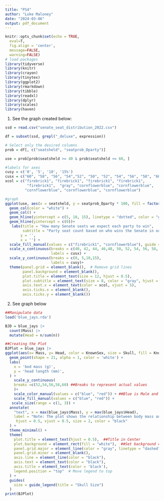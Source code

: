 ---
title: "PS4"
author: "Luke Maloney"
date: "2024-03-06"
output: pdf_document
---

```{r setup, include=FALSE}
knitr::opts_chunk$set(echo = TRUE, 
  eval=T, 
  fig.align = 'center',
  message=FALSE,
  warning=FALSE)
# load packages
library(tidyverse) 
library(knitr) 
library(crayon) 
library(tinytex) 
library(ggplot2) 
library(rmarkdown) 
library(tibble) 
library(readxl) 
library(dplyr) 
library(scales) 
library(haven)
```
1. See the graph created below:
``` {r fig.width=5, fig.height=3.5}

ssd = read.csv("senate_seat_distribution_2022.csv")

df = subset(ssd, grepl("_deluxe", expression))

# Select only the desired columns
prob = df[, c("seatsheld", "seatprob_Dparty")]

use = prob[prob$seatsheld >= 40 & prob$seatsheld <= 60, ]

#labels for axes
cusy = c('0', '5', '10', '15%')
cusx = c("60", "58", "56", "54","52", "50", "52", "54", "56", "58", "60")
xcol = c("firebrick1", "firebrick1", "firebrick1", "firebrick1",
          "firebrick1",  "gray", "cornflowerblue", "cornflowerblue",
         "cornflowerblue", "cornflowerblue", "cornflowerblue")

#graph
ggplot(use, aes(x = seatsheld, y = seatprob_Dparty * 100, fill = factor(seatsheld >= 50))) +
  geom_col(color = "white") +
  geom_col() +
  geom_hline(yintercept = c(5, 10, 15), linetype = "dotted", color = "gray") +
  geom_hline(yintercept = c(0))+
   labs(title = "How many Senate seats we expect each party to win",
        subtitle = "Party seat count based on who wins the Senate in our Deluxe model's 40,000 simulations",
       y = '',
       x = '') + 
  scale_fill_manual(values = c("firebrick1", "cornflowerblue"), guide = FALSE)+
  scale_x_continuous(breaks = c(40, 42, 44, 46,48, 50, 52, 54, 56, 58, 60), 
                     labels = cusx) +
  scale_y_continuous(breaks = c(0, 5,10,15),
                     labels = cusy)+
  theme(panel.grid = element_blank(),  # Remove grid lines
        panel.background = element_blank(),
        plot.title = element_text(size = 12, hjust = 0.5),
        plot.subtitle = element_text(size = 8, color = "gray", hjust = 0.5),
        axis.text.x = element_text(color = xcol, vjust = 5),
        axis.ticks.x = element_blank(),
        axis.ticks.y = element_blank())
```
2. See graph below
``` {r fig.width=4, fig.height=3}
##Manipulate data
load('blue_jays.rda')

BJD = blue_jays |>
  count(Mass) |>
  mutate(Head = n/sum(n))

##Creating the Plot
BJPlot = blue_jays |> 
ggplot(aes(x= Mass, y= Head, color = KnownSex, size = Skull, fill = KnownSex)) +
  geom_point(shape = 21, alpha = 1, color = 'white') +  
  labs(
    x = 'bod mass (g)',
    y = 'head length (mm)',
  ) +
    scale_y_continuous(
    breaks =c(52,54,56,58,60) ##Breaks to represent actual values
    )+
    scale_color_manual(values = c("blue", "red")) + ##Blue is Male and Red is female.
    scale_fill_manual(values = c("blue", "red")) + 
   scale_size(range = c(1, 3)) +  
  annotate(
    "text", x = max(blue_jays$Mass), y = max(blue_jays$Head),
    label = "Note: The plot shows the relationship between body mass and head length in Blue Jays.",
     hjust = 0.5, vjust = 0.5, size = 2, color = "black"
  ) +
  theme_minimal() +
  theme(
    plot.title = element_text(hjust = 0.5),  ##Title in Center
    plot.background = element_rect(fill = "white"),  ##Set background color
    panel.grid.major = element_line(color = "gray", linetype = "dashed"),
    panel.grid.minor = element_blank(),
    axis.line = element_line(color = "black"),
    axis.text = element_text(color = "black"),
    axis.title = element_text(color = 'black'),
    legend.position = "top"  # Move legend to top
  ) +
  guides(
    size = guide_legend(title = "Skull Size")
  )
print(BJPlot)
```